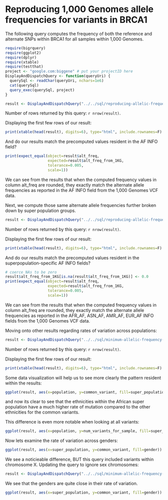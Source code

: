 <!-- R Markdown Documentation, DO NOT EDIT THE PLAIN MARKDOWN VERSION OF THIS FILE -->

<!-- Copyright 2014 Google Inc. All rights reserved. -->

<!-- Licensed under the Apache License, Version 2.0 (the "License"); -->
<!-- you may not use this file except in compliance with the License. -->
<!-- You may obtain a copy of the License at -->

<!--     http://www.apache.org/licenses/LICENSE-2.0 -->

<!-- Unless required by applicable law or agreed to in writing, software -->
<!-- distributed under the License is distributed on an "AS IS" BASIS, -->
<!-- WITHOUT WARRANTIES OR CONDITIONS OF ANY KIND, either express or implied. -->
<!-- See the License for the specific language governing permissions and -->
<!-- limitations under the License. -->

Reproducing 1,000 Genomes allele frequencies for variants in BRCA1
========================================================

The following query computes the frequency of both the reference and alternate SNPs within BRCA1 for all samples within 1,000 Genomes.

```r
require(bigrquery)
require(ggplot2)
require(dplyr)
require(xtable)
require(testthat)
project <- "google.com:biggene" # put your projectID here
DisplayAndDispatchQuery <- function(queryUri) {
  querySql <- readChar(queryUri, nchars=1e6)
  cat(querySql)
  query_exec(querySql, project)
}
```

```r
result <- DisplayAndDispatchQuery("../../sql/reproducing-allelic-frequencies/reproducing-allelic-frequency.sql")
```
Number of rows returned by this query: `r nrow(result)`.

Displaying the first few rows of our result:
```r
print(xtable(head(result), digits=6), type="html", include.rownames=F)
```

And do our results match the precomputed values resident in the AF INFO field?
```r
print(expect_equal(object=result$alt_freq,
                   expected=result$alt_freq_from_1KG,
                   tolerance=0.005,
                   scale=1))
```
We can see from the results that when the computed frequency values in column alt_freq are rounded, they exactly match the alternate allele frequencies as reported in the AF INFO field from the 1,000 Genomes VCF data.

Next, we compute those same alternate allele frequencies further broken down by super population groups.
```r
result <- DisplayAndDispatchQuery("../../sql/reproducing-allelic-frequencies/reproducing-allelic-frequency-by-ethnicity.sql")
```
Number of rows returned by this query: `r nrow(result)`.

Displaying the first few rows of our result:
```r
print(xtable(head(result), digits=6), type="html", include.rownames=F)
```

And do our results match the precomputed values resident in the superpopulation-specific AF INFO fields?
```r
# coerce NAs to be zero
result$alt_freq_from_1KG[is.na(result$alt_freq_from_1KG)] <- 0.0
print(expect_equal(object=result$alt_freq,
                   expected=result$alt_freq_from_1KG,
                   tolerance=0.005,
                   scale=1))
```
We can see from the results that when the computed frequency values in column alt_freq are rounded, they exactly match the alternate allele frequencies as reported in the AFR_AF, ASN_AF, AMR_AF, EUR_AF INFO fields from the 1,000 Genomes VCF data.

Moving onto other results regarding rates of variation across populations:
```r
result <- DisplayAndDispatchQuery("../../sql/minimum-allelic-frequency-by-ethnicity.sql")
```
Number of rows returned by this query: `r nrow(result)`.

Displaying the first few rows of our result:
```r
print(xtable(head(result), digits=6), type="html", include.rownames=F)
```

Some data visualization will help us to see more clearly the pattern resident within the results:
```r
ggplot(result, aes(x=population, y=common_variant, fill=super_population)) + geom_boxplot() + ylab("Count of common variants per sample") + ggtitle("Common Variants (Minimum Allelic Frequency 5%)")
```
and now its clear to see that the ethnicities within the African super population have a much higher rate of mutation compared to the other ethnicities for the common variants.

This difference is even more notable when looking at all variants:
```r
ggplot(result, aes(x=population, y=num_variants_for_sample, fill=super_population)) + geom_boxplot() + ylab("Count variants per sample") + ggtitle("All Variants")
```

Now lets examine the rate of variation across genders:
```r
ggplot(result, aes(x=super_population, y=common_variant, fill=gender)) + geom_boxplot() + ylab("Count of common variants per sample") + ggtitle("Common Variants (Minimum Allelic Frequency 5%)")
```
We see a noticieable difference, BUT this query included variants within chromosome X.  Updating the query to ignore sex chromosomes:
```r
result <- DisplayAndDispatchQuery("../../sql/minimum-allelic-frequency-by-ethnicity-no-sex-chromosomes.sql")
```
We see that the genders are quite close in their rate of variation.
```r
ggplot(result, aes(x=super_population, y=common_variant, fill=gender)) + geom_boxplot() + ylab("Count of common variants per sample") + ggtitle("Common Variants (Minimum Allelic Frequency 5%)")
```
